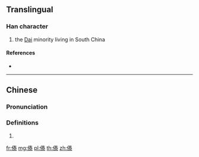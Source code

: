 ==Translingual==

===Han character===
{{Han char|rn=9|rad=人|as=10|sn=12|four=25299|canj=OQKE|ids=⿰亻泰}}

# the [[Dai]] minority living in South China

====References====
* {{Han ref|kx=0114.051|hdz=10199.050|uh=50A3|ud=20643|bh=D856|bd=55382}}

----

==Chinese==
{{zh-forms}}

===Pronunciation===
{{zh-pron
|m=dǎi
|c=daai2,taai3
|h=pfs=
|md=
|mn=
|w=
|mc=y
|oc=y
|cat=
}}

===Definitions===
{{zh-hanzi}}

# {{rfdef|lang=zh}}

[[fr:傣]]
[[mg:傣]]
[[pl:傣]]
[[th:傣]]
[[zh:傣]]